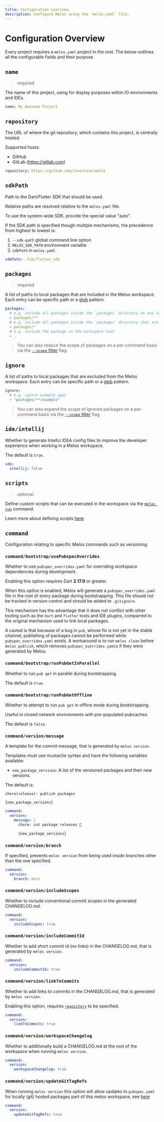 ```yaml
---
title: Configuration overview
description: Configure Melos using the `melos.yaml` file.
---
```


# Configuration Overview

Every project requires a `melos.yaml` project in the root. The below outlines
all the configurable fields and their purpose.

## `name`

> required

The name of this project, using for display purposes within IO environments and IDEs.

```yaml
name: My Awesome Project
```

## `repository`

The URL of where the git repository, which contains this project, is centrally hosted.

Supported hosts:

- GitHub
- GitLab (https://gitlab.com)

```yaml
repository: https://github.com/invertase/melos
```

## `sdkPath`

Path to the Dart/Flutter SDK that should be used.

Relative paths are resolved relative to the `melos.yaml` file.

To use the system-wide SDK, provide the special value "auto".

If the SDK path is specified though multiple mechanisms, the precedence from highest to lowest is:

1. `--sdk-path` global command line option
2. `MELOS_SDK_PATH` environment variable
3. `sdkPath` in `melos.yaml`

```yaml
sdkPath: .fvm/flutter_sdk
```

## `packages`

> required

A list of paths to local packages that are included in the Melos workspace. Each entry can be
specific path or a [glob] pattern.

```yaml
packages:
  # e.g. include all packages inside the `packages` directory at any level
  - packages/**
  # e.g. include all packages inside the `packages` directory that are direct children
  - packages/*
  # e.g. include the package in the workspace root
  - .
```

> You can also reduce the scope of packages on a per-command basis via the [`--scope` filter](/filters#scope) flag.

## `ignore`

A list of paths to local packages that are excluded from the Melos workspace. Each entry can be
specific path or a [glob] pattern.

```yaml
ignore:
  # e.g. ignore example apps
  - "packages/**/example"
```

> You can also expand the scope of ignored packages on a per-command basis via the [`--scope` filter](/filters#scope) flag.

## `ide/intellij`

Whether to generate IntelliJ IDEA config files to improve the developer experience when working
in a Melos workspace.

The default is `true`.

```yaml
ide:
  intellij: false
```

## `scripts`

> optional

Define custom scripts that can be executed in the workspace via the [`melos run`](/commands/run) command.

Learn more about defining scripts [here](/configuration/scripts).

## `command`

Configuration relating to specific Melos commands such as versioning.

### `command/bootstrap/usePubspecOverrides`

Whether to use `pubspec_overrides.yaml` for overriding workspace dependencies during development.

Enabling this option requires Dart **2.17.0** or greater.

When this option is enabled, Melos will generate a `pubspec_overrides.yaml` file in the root of
every package during bootstrapping. This file should not be tracked in version control and should
be added to `.gitignore`.

This mechanism has the advantage that it does not conflict with other tooling such as the `dart`
and `flutter` tools and IDE plugins, comparred to the original mechanism used to link local packages.

A caveat is that because of a bug in `pub`, whose fix is not yet in the stable channel, publishing
of packages cannot be performed while `pubspec_overrides.yaml` exists. A workaround is to run
`melos clean` before `melos publish`, which removes `pubspec_overrides.yaml`s if they were
generated by Melos.

### `command/bootstrap/runPubGetInParallel`

Whether to run `pub get` in parallel during bootstrapping.

The default is `true`.

### `command/bootstrap/runPubGetOffline`

Whether to attempt to run `pub get` in offline mode during bootstrapping.

Useful in closed network environments with pre-populated pubcaches.

The default is `false`.

### `command/version/message`

A template for the commit message, that is generated by `melos version`.

Templates must use mustache syntax and have the following variables available:

- `new_package_versions`: A list of the versioned packages and their new versions.

The default is:

```
chore(release): publish packages

{new_package_versions}
```

```yaml
command:
  version:
    message: |
      chore: cut package releases 🎉

      {new_package_versions}
```

### `command/version/branch`

If specified, prevents `melos version` from being used inside branches other than the one specified.

```yaml
command:
  version:
    branch: main
```

### `command/version/includeScopes`

Whether to include conventional commit scopes in the generated CHANGELOG.md.

```yaml
command:
  version:
    includeScopes: true
```

### `command/version/includeCommitId`

Whether to add short commit id (no links) in the CHANGELOG.md, that is generated by `melos version`.

```yaml
command:
  version:
    includeCommitId: true
```

### `command/version/linkToCommits`

Whether to add links to commits in the CHANGELOG.md, that is generated by `melos version`.

Enabling this option, requires [`repository`](#repository) to be specified.

```yaml
command:
  version:
    linkToCommits: true
```

### `command/version/workspaceChangelog`

Whether to additionally build a CHANGELOG.md at the root of the workspace when running `melos version`.

```yaml
command:
  version:
    workspaceChangelog: true
```

### `command/version/updateGitTagRefs`

When running `melos version` this option will allow updates to `pubspec.yaml` for locally (git) hosted packages part of this melos workspace, see [here](/guides/automated-releases#git-hosted-packages)

```yaml
command:
  version:
    updateGitTagRefs: true
```

[glob]: https://docs.python.org/3/library/glob.html
